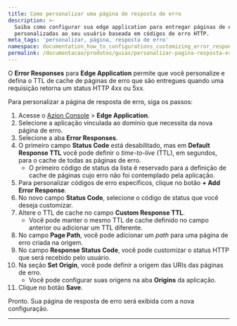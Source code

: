 ```yaml
---
title: Como personalizar uma página de resposta de erro
description: >-
  Saiba como configurar sua edge application para entregar páginas de erro
  personalizadas ao seu usuário baseada em códigos de erro HTTP.
meta_tags: 'personalizar, página, resposta de erro'
namespace: documentation_how_to_configurations_customizing_error_response_page
permalink: /documentacao/produtos/guias/personalizar-pagina-resposta-erro/
---
```



O **Error Responses** para **Edge Application** permite que você personalize e defina o TTL de cache de páginas de erro que são entregues quando uma requisição retorna um status HTTP 4xx ou 5xx.

<LinkButton link="/pt-br/documentacao/produtos/build/edge-application/error-responses/" label="Saiba mais sobre Error Responses" severity="secondary" />

Para personalizar a página de resposta de erro, siga os passos:

1. Acesse o [Azion Console](/pt-br/documentacao/produtos/guias/como-acessar-o-azion-console/) > **Edge Application**.
2. Selecione a aplicação vinculada ao domínio que necessita da nova página de erro.
3. Selecione a aba **Error Responses**.
4. O primeiro campo **Status Code** está desabilitado, mas em **Default Response TTL** você pode definir o *time-to-live* (TTL), em segundos, para o cache de todas as páginas de erro.
    - O primeiro código de status da lista é reservado para a definição de cache de páginas cujo erro não foi contemplado pela aplicação.
5. Para personalizar códigos de erro específicos, clique no botão **+ Add Error Response**.
6. No novo campo **Status Code**, selecione o código de status que você deseja customizar.
7. Altere o TTL de cache no campo **Custom Response TTL**.
   - Você pode manter o mesmo TTL de cache definido no campo anterior ou adicionar um TTL diferente.
8. No campo **Page Path**, você pode adicionar um *path* para uma página de erro criada na origem.
9. No campo **Response Status Code**, você pode customizar o status HTTP que será recebido pelo usuário.
10. Na seção **Set Origin**, você pode definir a origem das URIs das páginas de erro.
    - Você pode configurar suas origens na aba **Origins** da aplicação.
11. Clique no botão **Save**.

Pronto. Sua página de resposta de erro será exibida com a nova configuração.

---

